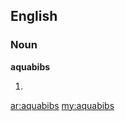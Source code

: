==English==

===Noun===
'''aquabibs'''

# {{plural of|[[aquabib]]}}

[[ar:aquabibs]]
[[my:aquabibs]]